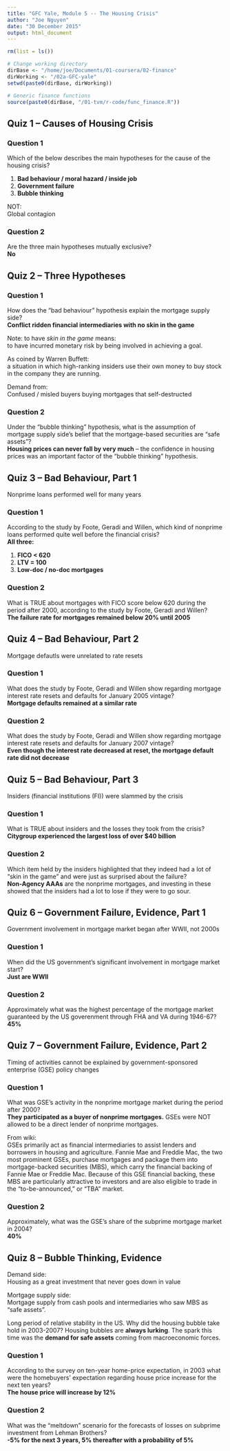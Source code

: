 ```yaml
---
title: "GFC Yale, Module 5 -- The Housing Crisis"
author: "Joe Nguyen"
date: "30 December 2015"
output: html_document
---
```


```r
rm(list = ls())

# Change working directory
dirBase <- "/home/joe/Documents/01-coursera/02-finance"
dirWorking <- "/02a-GFC-yale"
setwd(paste0(dirBase, dirWorking))

# Generic finance functions
source(paste0(dirBase, "/01-tvm/r-code/func_finance.R"))
```


## Quiz 1 -- Causes of Housing Crisis

### Question 1
Which of the below describes the main hypotheses for the cause of the housing crisis?

1. **Bad behaviour / moral hazard / inside job**
2. **Government failure**
3. **Bubble thinking**

NOT:  
Global contagion


### Question 2
Are the three main hypotheses mutually exclusive?  
**No**


## Quiz 2 -- Three Hypotheses

### Question 1
How does the "bad behaviour" hypothesis explain the mortgage supply side?  
**Conflict ridden financial intermediaries with no skin in the game**

Note: to have *skin in the game* means:  
to have incurred monetary risk by being involved in achieving a goal.

As coined by Warren Buffett:  
a situation in which high-ranking insiders use their own money to buy stock in the company they are running.

Demand from:  
Confused / misled buyers buying mortgages that self-destructed


### Question 2
Under the "bubble thinking" hypothesis, what is the assumption of mortgage supply side's belief that the mortgage-based securities are "safe assets"?  
**Housing prices can never fall by very much** -- the confidence in housing prices was an important factor of the "bubble thinking" hypothesis.


## Quiz 3 -- Bad Behaviour, Part 1

Nonprime loans performed well for many years

### Question 1
According to the study by Foote, Geradi and Willen, which kind of nonprime loans performed quite well before the financial crisis?  
**All three:**

1. **FICO < 620**
2. **LTV = 100**
3. **Low-doc / no-doc mortgages**


### Question 2
What is TRUE about mortgages with FICO score below 620 during the period after 2000, according to the study by Foote, Geradi and Willen?  
**The failure rate for mortgages remained below 20% until 2005**


## Quiz 4 -- Bad Behaviour, Part 2

Mortgage defautls were unrelated to rate resets

### Question 1
What does the study by Foote, Geradi and Willen show regarding mortgage interest rate resets and defaults for January 2005 vintage?  
**Mortgage defaults remained at a similar rate**


### Question 2
What does the study by Foote, Geradi and Willen show regarding mortgage interest rate resets and defaults for January 2007 vintage?  
**Even though the interest rate decreased at reset, the mortgage default rate did not decrease**


## Quiz 5 -- Bad Behaviour, Part 3

Insiders (financial institutions (FI)) were slammed by the crisis

### Question 1
What is TRUE about insiders and the losses they took from the crisis?  
**Citygroup experienced the largest loss of over $40 billion**


### Question 2
Which item held by the insiders highlighted that they indeed had a lot of "skin in the game" and were just as surprised about the failure?  
**Non-Agency AAAs** are the nonprime mortgages, and investing in these showed that the insiders had a lot to lose if they were to go sour.


## Quiz 6 -- Government Failure, Evidence, Part 1

Government involvement in mortgage market began after WWII, not 2000s

### Question 1
When did the US government's significant involvement in mortgage market start?  
**Just are WWII**


### Question 2
Approximately what was the highest percentage of the mortgage market guaranteed by the US goverenment through FHA and VA during 1946-67?  
**45%**


## Quiz 7 -- Government Failure, Evidence, Part 2

Timing of activities cannot be explained by government-sponsored enterprise (GSE) policy changes

### Question 1
What was GSE's activity in the nonprime mortgage market during the period after 2000?  
**They participated as a buyer of nonprime mortgages.** GSEs were NOT allowed to be a direct lender of nonprime mortgages.

From wiki:  
GSEs primarily act as financial intermediaries to assist lenders and borrowers in housing and agriculture. Fannie Mae and Freddie Mac, the two most prominent GSEs, purchase mortgages and package them into mortgage-backed securities (MBS), which carry the financial backing of Fannie Mae or Freddie Mac. Because of this GSE financial backing, these MBS are particularly attractive to investors and are also eligible to trade in the "to-be-announced," or "TBA" market.


### Question 2
Approximately, what was the GSE’s share of the subprime mortgage market in 2004?  
**40%**


## Quiz 8 -- Bubble Thinking, Evidence

Demand side:  
Housing as a great investment that never goes down in value

Mortgage supply side:  
Mortgage supply from cash pools and intermediaries who saw MBS as "safe assets".

Long period of relative stability in the US. Why did the housing bubble take hold in 2003-2007? Housing bubbles are **always lurking**. The spark this time was the **demand for safe assets** coming from macroeconomic forces.


### Question 1
According to the survey on ten-year home-price expectation, in 2003 what were the homebuyers’ expectation regarding house price increase for the next ten years?  
**The house price will increase by 12%**


### Question 2
What was the “meltdown” scenario for the forecasts of losses on subprime investment from Lehman Brothers?  
**-5% for the next 3 years, 5% thereafter with a probability of 5%**

